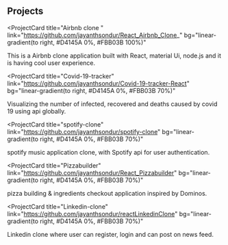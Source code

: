 ## Projects

<ProjectCard
  title="Airbnb clone "
  link="https://github.com/jayanthsondur/React_Airbnb_Clone_"
  bg="linear-gradient(to right, #D4145A 0%, #FBB03B 100%)"
>
  This is a Airbnb clone application built with React, material Ui, node.js and
  it is having cool user experience.
</ProjectCard>

<ProjectCard
  title="Covid-19-tracker"
  link="https://github.com/jayanthsondur/Covid-19-tracker-React"
  bg="linear-gradient(to right, #D4145A 0%, #FBB03B 70%)"
>
  Visualizing the number of infected, recovered and deaths caused by covid 19
  using api globally.
</ProjectCard>

<ProjectCard
  title="spotify-clone"
  link="https://github.com/jayanthsondur/spotify-clone"
  bg="linear-gradient(to right, #D4145A 0%, #FBB03B 70%)"
>
  spotify music application clone, with Spotify api for user authentication.
</ProjectCard>

<ProjectCard
  title="Pizzabuilder"
  link="https://github.com/jayanthsondur/React_Pizzabuilder"
  bg="linear-gradient(to right, #D4145A 0%, #FBB03B 70%)"
>
  pizza building & ingredients checkout application inspired by Dominos.
</ProjectCard>

<ProjectCard
  title="Linkedin-clone"
  link="https://github.com/jayanthsondur/reactLinkedinClone"
  bg="linear-gradient(to right, #D4145A 0%, #FBB03B 70%)"
>
  Linkedin clone where user can register, login and can post on news feed.
</ProjectCard>
